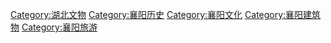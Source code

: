 [[Category:湖北文物|Category:湖北文物]]
[[Category:襄阳历史|Category:襄阳历史]]
[[Category:襄阳文化|Category:襄阳文化]]
[[Category:襄阳建筑物|Category:襄阳建筑物]]
[[Category:襄阳旅游|Category:襄阳旅游]]
